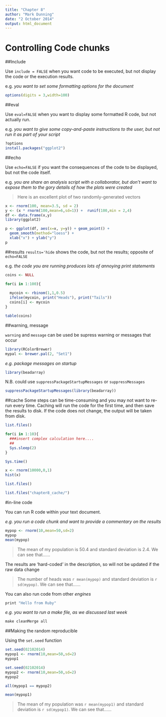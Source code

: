 ```yaml
---
title: "Chapter 8"
author: "Mark Dunning"
date: "2 October 2014"
output: html_document
---
```


# Controlling Code chunks

##Include

Use `include = FALSE` when you want code to be executed, but not display the code or the execution results. 

e.g. *you want to set some formatting options for the document*

```r
options(digits = 3,width=100)
```















##eval

Use `eval=FALSE` when you want to display some formatted R code, but not actually run.

e.g. *you want to give some copy-and-paste instructions to the user, but not run it as part of your script*


```r
?options
install.packages("ggplot2")
```














##echo

Use `echo=FALSE` if you want the consequences of the code to be displayed, but not the code itself.

e.g. *you are share an analysis script with a collaborator, but don't want to expose them to the gory details of how the plots were created*

>Here is an excellent plot of two randomly-generated vectors
```r
x <- rnorm(100, mean=3.5, sd = 2)
y <- (x * rnorm(100,mean=6,sd=1)) +  runif(100,min = 2,4)
df <- data.frame(x,y)  
library(ggplot2)

p <- ggplot(df, aes(x=x, y=y)) + geom_point() +
  geom_smooth(method="loess") + 
  xlab("x") + ylab("y") 
p
```














##results
`results='hide` shows the code, but not the results; opposite of `echo=FALSE`

e.g. *the code you are running produces lots of annoying print statements*

```r
coins <- NULL

for(i in 1:100){
  
  mycoin <- rbinom(1,1,0.5)
  ifelse(mycoin, print("Heads"), print("Tails"))
  coins[i] <- mycoin
}
```

```r
table(coins)
```

















##warning, message

`warning` and `message` can be used be supress warning or messages that occur

```r
library(RColorBrewer)
mypal <- brewer.pal(2, "Set1")
```


*e.g. package messages on startup*

```r
library(beadarray)
```

N.B. could use `suppressPackageStartupMessages` or `suppressMessages`

```r
suppressPackageStartupMessages(library(beadarray))
```















##cache
Some steps can be time-consuming and you may not want to re-run every time. Caching will run the code for the first time, and then save the results to disk. If the code does not change, the output will be taken from disk.


```r
list.files()
```


```r

for(i in 1:10){
  ###insert complex calculation here....
  ##
  Sys.sleep(2)
}

Sys.time()

x <- rnorm(10000,0,1)
hist(x)
```




```r
list.files()
```

```r
list.files("chapter8_cache/")
```


#in-line code

You can run R code within your text document. 

*e.g. you run a code chunk and want to provide a commentary on the results*

```r

mypop <- rnorm(10,mean=50,sd=2)
mypop
mean(mypop)
```

>The mean of my population is 50.4 and standard deviation is 2.4. We can see that......

The results are  'hard-coded' in the description, so will not be updated if the raw data change

>The number of heads was `r mean(mypop)` and standard deviation is `r sd(mypop)`. We can see that......


You can also run code from other *engines*

```r
print "Hello from Ruby"

```

*e.g. you want to run a make file, as we discussed last week*

```r
make cleanMerge all
```

##Making the random reproducible

Using the `set.seed` function

```r
set.seed(02102014)
mypop1 <- rnorm(10,mean=50,sd=2)
mypop1

set.seed(02102014)
mypop2 <- rnorm(10,mean=50,sd=2)
mypop2

all(mypop1 == mypop2)

mean(mypop1)
```

>The mean of my population was `r mean(mypop1)` and standard deviation is `r sd(mypop1)`. We can see that......



